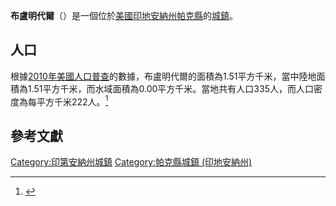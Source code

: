 {{noteTA
|G1=USState
|G2=地名
|G3=Unit
}}
{{Infobox settlement
|name            = 布盧明代爾
|native_name = Bloomingdale
|settlement_type          = [[鎮|城鎮]]
|image_skyline            = Parke County Indiana Incorporated and Unincorporated areas Bloomingdale Highlighted 1805788.svg
|imagesize                = 250px
|image_map                = 
|mapsize                  = 
|subdivision_type         = [[世界政區索引|國家]]
|subdivision_type1        = [[美国州份|州份]]
|subdivision_type2        = [[印地安納州行政區劃|縣]]
|subdivision_name         = [[美国|美国]]
|subdivision_name1        = [[印地安納州|印地安納州]]
|subdivision_name2        = [[帕克縣_(印地安納州)|帕克縣]]
|elevation_ft             = 643
|elevation_m              = 196
|timezone                 = [[北美东部时区|CST]]
|area_total_km2           = 1.51
|area_land_km2            = 1.51
|area_water_km2           = 0.00
|area_total_sq_mi         = 
|area_land_sq_mi          = 
|area_water_sq_mi         = 
|population_as_of         = [[2010年美國人口普查|2010]]
|population_footnotes     = 
|population_total         = 335
|population_density_km2   = auto
|population_density_sq_mi = auto
|utc_offset               = -5
|coordinates              = {{coord|39|49|54|N|87|14|58|W|display=inline,title}}
| coor_pinpoint           = 
| coordinates_footnotes   = 
|timezone_DST             = EDT
|utc_offset_DST           = -4
|postal_code_type         = [[美國郵區編號|郵區編號]]
|postal_code              = 47832
|area_code                = {{link-en|电话区号219|Area code 219|219}}
|blank_name = [[地名信息系统|GNIS ID]]
|blank_info = 431202<ref name="GNIS">{{cite gnis|431202|Bloomingdale}}</ref>
}}
'''布盧明代爾'''（{{lang-en|Bloomingdale}}）是一個位於[[美國|美國]][[印地安納州|印地安納州]][[帕克縣_(印地安納州)|帕克縣]]的[[鎮|城鎮]]。

== 人口 ==
根據[[2010年美國人口普查|2010年美國人口普查]]的數據，布盧明代爾的面積為1.51平方千米，當中陸地面積為1.51平方千米，而水域面積為0.00平方千米。當地共有人口335人，而人口密度為每平方千米222人。<ref name="GR8">{{cite web|url=http://factfinder2.census.gov|publisher=[[美国人口调查局|美国人口调查局]]|accessdate=2011-05-14|title=American FactFinder|archive-date=2013-09-11|archive-url=https://web.archive.org/web/20130911234518/http://factfinder2.census.gov/|dead-url=no}}</ref>

== 參考文獻 ==
{{reflist}}
{{帕克縣 (印地安納州)}}
{{Indiana-geo-stub}}
{{DEFAULTSORT:Bloomingdale, Indiana}}
[[Category:印第安納州城鎮|Category:印第安納州城鎮]]
[[Category:帕克縣城鎮_(印地安納州)|Category:帕克縣城鎮 (印地安納州)]]